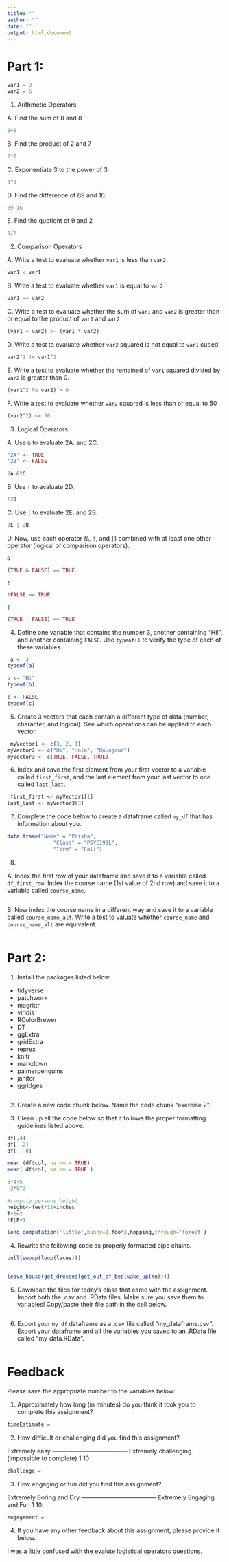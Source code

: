 ```yaml
---
title: ""
author: ""
date: ""
output: html_document
---
```


# Part 1:

```r
var1 = 9
var2 = 6
```


 1. Arithmetic Operators

 A. Find the sum of 8 and 8
```r
8+8

```

 B. Find the product of 2 and 7
```r
2*7

```

 C. Exponentiate 3 to the power of 3
```r
3^3
```

 D. Find the difference of 89 and 16
```r
89-16
```

 E. Find the quotient of 9 and 2

```r
9/2
```

 2. Comparison Operators

 A. Write a test to evaluate whether `var1` is less than `var2`
```r
var1 < var1
```

 B. Write a test to evaluate whether `var1` is equal to `var2`
```r
var1 == var2
```

 C. Write a test to evaluate whether the sum of `var1` and `var2` is greater than or equal to the product of `var1` and `var2`
```r
(var1 + var2) >- (var1 * var2)
```

 D. Write a test to evaluate whether `var2` squared is not equal to `var1` cubed.
```r
var2^2 != var1^2
```

 E. Write a test to evaluate whether the remained of `var1` squared divided by `var2` is greater than 0.

```r
(var1^2 %% var2) > 0
```

 F. Write a test to evaluate whether `var2` squared is less than or equal to 50

```r
(var2^2) <= 50
```

 3. Logical Operators

 A. Use `&` to evaluate 2A. and 2C.
```r
'2A' <- TRUE
'2B' <- FALSE

2A.&2C.
```

 B. Use `!` to evaluate 2D.
```r
!2D
```

 C. Use `|` to evaluate 2E. and 2B.
```r
2E | 2B
```

 D. Now, use each operator (`&`, `!`, and `|`) combined with at least one other operator (logical or comparison operators).

`&`

```r
(TRUE & FALSE) == TRUE
```

`!`

```r
!FALSE == TRUE
```

`|`

```r
(TRUE | FALSE) == TRUE
```

 4. Define one variable that contains the number 3, another containing "Hi!", and another containing `FALSE`. Use `typeof()` to verify the type of each of these variables.

```r
 a <- 3
typeof(a)

b <- "Hi"
typeof(b)

c <- FALSE 
typeof(c)
```


 5. Create 3 vectors that each contain a different type of data (number, character, and logical). See which operations can be applied to each vector.

```r
 myVector1 <- c(3, 2, 1)
myVector2 <- c("Hi", "Hola", "Bounjour")
myVector3 <- c(TRUE, FALSE, TRUE)
```

 6. Index and save the first element from your first vector to a variable called `first_first`, and the last element from your last vector to one called `last_last`.

```r
 first_first <- myVector1[1]
last_last <- myVector3[3]
```

 7. Complete the code below to create a dataframe called `my_df` that has information about you.

```r
data.frame("Name" = "Prisha",
               "Class" = "PSYC193L",
               "Term" = "Fall")
```

 8. 
 
 A. Index the first row of your dataframe and save it to a variable called `df_first_row`. Index the course name (1st value of 2nd row) and save it to a variable called `course_name`. 
 
```r


```
 
 B. Now index the course name in a different way and save it to a variable called `course_name_alt`. Write a test to valuate whether `course_name` and `course_name_alt` are equivalent.

```r

```


# Part 2:

 1. Install the packages listed below:

- tidyverse
- patchwork
- magrittr
- viridis
- RColorBrewer
- DT
- ggExtra
- gridExtra
- reprex
- knitr
- markdown
- palmerpenguins
- janitor
- ggridges

```r

```


 2. Create a new code chunk below. Name the code chunk "exercise 2".






 3. Clean up all the code below so that it follows the proper formatting guidelines listed above.

```r
df[,4]
df[ ,2]
df[ , 0]

mean (df$col, na.rm = TRUE)
mean( df$col, na.rm = TRUE )

3+4+5
-2*8^2

#compute persons height
height<-feet*12+inches
T+1<2
!F|F+1

long_computation('little',bunny=1,foo*2,hopping,through='forest')

```

 4. Rewrite the following code as properly formatted pipe chains.

```r

pull(swoop(loop(laces)))


leave_house(get_dressed(get_out_of_bed(wake_up(me))))
```

 5. Download the files for today's class that came with the assignment. Import both the .csv and .RData files. Make sure you save them to variables! Copy/paste their file path in the cell below.

```r

```

 6. Export your `my_df` dataframe as a .csv file called "my_dataframe.csv". Export your dataframe and all the variables you saved to an .RData file called "my_data.RData".

```r

```


# Feedback 

Please save the appropriate number to the variables below:

1. Approximately how long (in minutes) do you think it took you to complete this assignment?

```r
timeEstimate = 
```

2. How difficult or challenging did you find this assignment?

Extremely easy -------------------------------------- Extremely challenging 
                                                     (impossible to complete)
    1                                                           10
    
```r
challenge = 
```
    
    
3. How engaging or fun did you find this assignment?
  
Extremely Boring and Dry -------------------------------------- Extremely Engaging and Fun 
          1                                                                   10

```r
engagement = 
```

4. If you have any other feedback about this assignment, please provide it below.

I was a little confused with the evalute logistical operators questions.


